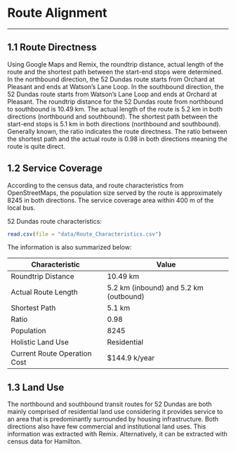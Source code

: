 # Route Alignment 
___

## 1.1 Route Directness
Using Google Maps and Remix, the roundtrip distance, actual length of the route and the shortest path between the start-end stops were determined. In the northbound direction, the 52 Dundas route starts from Orchard at Pleasant and ends at Watson’s Lane Loop. In the southbound direction, the 52 Dundas route starts from Watson's Lane Loop and ends at Orchard at Pleasant. The roundtrip distance for the 52 Dundas route from northbound to southbound is 10.49 km. The actual length of the route is 5.2 km in both directions (northbound and southbound). The shortest path between the start-end stops is 5.1 km in both directions (northbound and southbound). Generally known, the ratio indicates the route directness. The ratio between the shortest path and the actual route is 0.98 in both directions meaning the route is quite direct.

## 1.2 Service Coverage

According to the census data, and route characteristics from OpenStreetMaps, the population size served by the route is approximately 8245 in both directions. The service coverage area within 400 m of the local bus.

52 Dundas route characteristics: 
```r

read.csv(file = "data/Route_Characteristics.csv")

```

The information is also summarized below:

Characteristic | Value
- | -
Roundtrip Distance | 10.49 km
Actual Route Length | 5.2 km (inbound) and 5.2 km (outbound)
Shortest Path | 5.1 km
Ratio | 0.98
Population | 8245
Holistic Land Use | Residential
Current Route Operation Cost | $144.9 k/year

## 1.3 Land Use
The northbound and southbound transit routes for 52 Dundas are both mainly comprised of residential land use considering it provides service to an area that is predominantly surrounded by housing infrastructure. Both directions also have few commercial and institutional land uses. This information was extracted with Remix. Alternatively, it can be extracted with census data for Hamilton.
